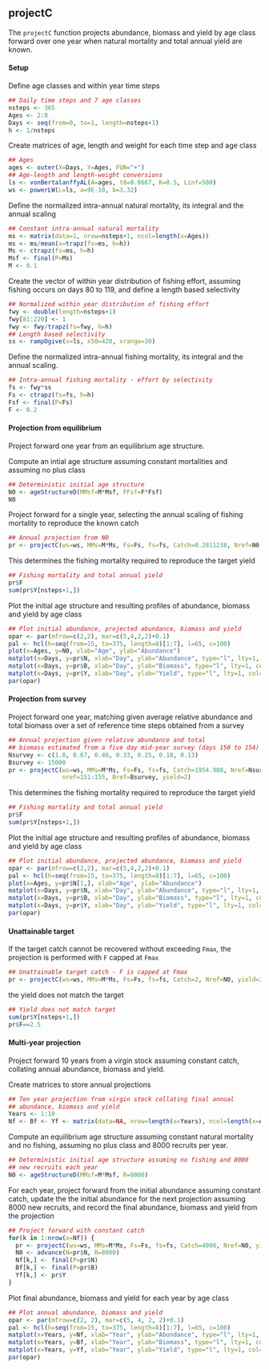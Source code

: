 ## projectC

The `projectC` function projects abundance, biomass and yield by age
class forward over one year when natural mortality and total annual
yield are known.

#### Setup

Define age classes and within year time steps
```r
## Daily time steps and 7 age classes
nsteps <- 365
Ages <- 2:8
Days <- seq(from=0, to=1, length=nsteps+1)
h <- 1/nsteps
```

Create matrices of age, length and weight for each time step and age class
```r
## Ages
ages <- outer(X=Days, Y=Ages, FUN="+")
## Age-length and length-weight conversions
ls <- vonBertalanffyAL(A=ages, t0=0.0667, K=0.5, Linf=500)
ws <- powerLW(L=ls, a=9E-10, b=3.32)
```

Define the normalized intra-annual natural mortality, its integral and the annual scaling
```r
## Constant intra-annual natural mortality
ms <- matrix(data=1, nrow=nsteps+1, ncol=length(x=Ages))
ms <- ms/mean(x=trapz(fs=ms, h=h))
Ms <- ctrapz(fs=ms, h=h)
Msf <- final(P=Ms)
M <- 0.1
```

Create the vector of within year distribution of fishing effort,
assuming fishing occurs on days 80 to 119, and define a length based
selectivity
```r
## Normalized within year distribution of fishing effort
fwy <- double(length=nsteps+1)
fwy[81:220] <- 1
fwy <- fwy/trapz(fs=fwy, h=h)
## Length based selectivity
ss <- rampOgive(x=ls, x50=420, xrange=30)
```

Define the normalized intra-annual fishing mortality, its integral and
the annual scaling.
```r
## Intra-annual fishing mortality - effort by selectivity
fs <- fwy*ss
Fs <- ctrapz(fs=fs, h=h)
Fsf <- final(P=Fs)
F <- 0.2
```

#### Projection from equilibrium 

Project forward one year from an equilibrium age structure.

Compute an intial age structure assuming constant mortalities and
assuming no plus class
```r
## Deterministic initial age structure
N0 <- ageStructureD(MMsf=M*Msf, FFsf=F*Fsf)
N0
```

Project forward for a single year, selecting the annual scaling of
fishing mortality to reproduce the known catch
```r
## Annual projection from N0
pr <- projectC(ws=ws, MMs=M*Ms, Fs=Fs, fs=fs, Catch=0.2811238, Nref=N0, yield=2)
```

This determines the fishing mortality required to reproduce the target yield
```r
## Fishing mortality and total annual yield
pr$F
sum(pr$Y[nsteps+1,])
```

Plot the initial age structure and resulting profiles of abundance,
biomass and yield by age class
```r
## Plot initial abundance, projected abundance, biomass and yield
opar <- par(mfrow=c(2,2), mar=c(5,4,2,2)+0.1)
pal <- hcl(h=seq(from=15, to=375, length=8)[1:7], l=65, c=100)
plot(x=Ages, y=N0, xlab="Age", ylab="Abundance")
matplot(x=Days, y=pr$N, xlab="Day", ylab="Abundance", type="l", lty=1, col=pal)
matplot(x=Days, y=pr$B, xlab="Day", ylab="Biomass", type="l", lty=1, col=pal)
matplot(x=Days, y=pr$Y, xlab="Day", ylab="Yield", type="l", lty=1, col=pal)
par(opar)
```

#### Projection from survey

Project forward one year, matching given average relative abundance and
total biomass over a set of reference time steps obtained from a survey
```r
## Annual projection given relative abundance and total
## biomass estimated from a five day mid-year survey (days 150 to 154)
Nsurvey <- c(1.0, 0.67, 0.46, 0.33, 0.25, 0.18, 0.13) 
Bsurvey <- 15000
pr <- projectC(ws=ws, MMs=M*Ms, Fs=Fs, fs=fs, Catch=1954.908, Nref=Nsurvey, 
               nref=151:155, Bref=Bsurvey, yield=2)
```

This determines the fishing mortality required to reproduce the target yield
```r
## Fishing mortality and total annual yield
pr$F
sum(pr$Y[nsteps+1,])
```

Plot the initial age structure and resulting profiles of abundance,
biomass and yield by age class
```r
## Plot initial abundance, projected abundance, biomass and yield
opar <- par(mfrow=c(2,2), mar=c(5,4,2,2)+0.1)
pal <- hcl(h=seq(from=15, to=375, length=8)[1:7], l=65, c=100)
plot(x=Ages, y=pr$N[1,], xlab="Age", ylab="Abundance")
matplot(x=Days, y=pr$N, xlab="Day", ylab="Abundance", type="l", lty=1, col=pal)
matplot(x=Days, y=pr$B, xlab="Day", ylab="Biomass", type="l", lty=1, col=pal)
matplot(x=Days, y=pr$Y, xlab="Day", ylab="Yield", type="l", lty=1, col=pal)
par(opar)
```

#### Unattainable target


If the target catch cannot be recovered without exceeding `Fmax`, the
projection is performed with `F` capped at `Fmax`
```r
## Unattainable target catch - F is capped at Fmax
pr <- projectC(ws=ws, MMs=M*Ms, Fs=Fs, fs=fs, Catch=2, Nref=N0, yield=2, Fmax=2.5)
```
the yield does not match the target
```r
## Yield does not match target
sum(pr$Y[nsteps+1,])
pr$F==2.5
```


#### Multi-year projection

Project forward 10 years from a virgin stock assuming constant catch,
collating annual abundance, biomass and yield.

Create matrices to store annual projections
```r
## Ten year projection from virgin stock collating final annual
## abundance, biomass and yield
Years <- 1:10
Nf <- Bf <- Yf <- matrix(data=NA, nrow=length(x=Years), ncol=length(x=Ages))
```


Compute an equilibrium age structure assuming constant natural mortality
and no fishing, assuming no plus class and 8000 recruits per year.
```r
## Deterministic initial age structure assuming no fishing and 8000
## new recruits each year
N0 <- ageStructureD(MMsf=M*Msf, R=8000)
```

For each year, project forward from the initial abundance assuming
constant catch, update the the initial abundance for the next
projection assuming 8000 new recruits, and record the final
abundance, biomass and yield from the projection
```r
## Project forward with constant catch
for(k in 1:nrow(x=Nf)) {
  pr <- projectC(ws=ws, MMs=M*Ms, Fs=Fs, fs=fs, Catch=4000, Nref=N0, yield=1)
  N0 <- advance(N=pr$N, R=8000)
  Nf[k,] <- final(P=pr$N)
  Bf[k,] <- final(P=pr$B)
  Yf[k,] <- pr$Y
}
```

Plot final abundance, biomass and yield for each year by age class
```r
## Plot annual abundance, biomass and yield
opar <- par(mfrow=c(2, 2), mar=c(5, 4, 2, 2)+0.1)
pal <- hcl(h=seq(from=15, to=375, length=8)[1:7], l=65, c=100)
matplot(x=Years, y=Nf, xlab="Year", ylab="Abundance", type="l", lty=1, col=pal)
matplot(x=Years, y=Bf, xlab="Year", ylab="Biomass", type="l", lty=1, col=pal)
matplot(x=Years, y=Yf, xlab="Year", ylab="Yield", type="l", lty=1, col=pal)
par(opar)
```

